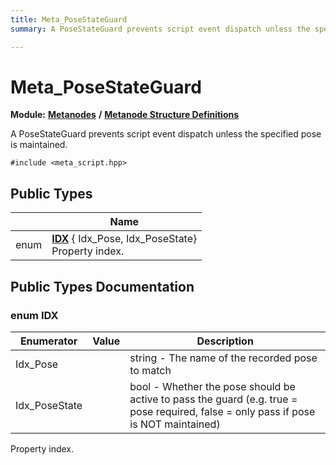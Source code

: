 ```yaml
---
title: Meta_PoseStateGuard
summary: A PoseStateGuard prevents script event dispatch unless the specified pose is maintained. 

---
```


# Meta_PoseStateGuard

**Module:** **[Metanodes](../Modules/group__api__metanodes.mdx)** **/** **[Metanode Structure Definitions](../Modules/group__api__metadefs.mdx)**



A PoseStateGuard prevents script event dispatch unless the specified pose is maintained. 


`#include <meta_script.hpp>`

## Public Types

|                | Name           |
| -------------- | -------------- |
| enum| **[IDX](../Classes/struct_meta___pose_state_guard.mdx#enum-idx)** { Idx_Pose, Idx_PoseState}<br />Property index.  |

## Public Types Documentation

### enum IDX

| Enumerator | Value | Description |
| ---------- | ----- | ----------- |
| Idx_Pose | | string - The name of the recorded pose to match   |
| Idx_PoseState | | bool - Whether the pose should be active to pass the guard (e.g. true = pose required, false = only pass if pose is NOT maintained)   |



Property index. 


